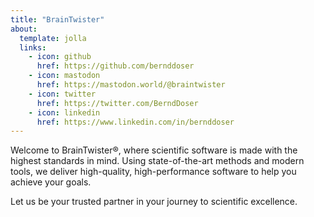 ```yaml
---
title: "BrainTwister"
about:
  template: jolla
  links:
    - icon: github
      href: https://github.com/bernddoser
    - icon: mastodon
      href: https://mastodon.world/@braintwister
    - icon: twitter
      href: https://twitter.com/BerndDoser
    - icon: linkedin
      href: https://www.linkedin.com/in/bernddoser
---
```


Welcome to BrainTwister®, where scientific software is made with the highest standards in mind. Using state-of-the-art methods and modern tools, we deliver high-quality, high-performance software to help you achieve your goals.

Let us be your trusted partner in your journey to scientific excellence.
